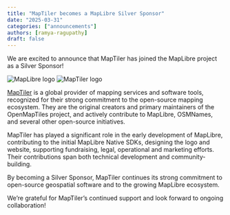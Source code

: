 ```yaml
---
title: "MapTiler becomes a MapLibre Silver Sponsor"
date: "2025-03-31"
categories: ["announcements"]
authors: [ramya-ragupathy]
draft: false
---
```



We are excited to announce that MapTiler has joined the MapLibre project as a Silver Sponsor!

<div
  style={{
    backgroundColor: "white",
    padding: "2rem",
    border: "10px solid #cfd8dc",
    borderRadius: "0",
    marginBottom: "3rem",
    display: "flex",
    justifyContent: "center",
    alignItems: "center",
    gap: "2rem",
    flexWrap: "nowrap",
    overflow: "hidden",
  }}
>
  <Image
    src={maplibreLogo}
    alt="MapLibre logo"
    style={{
      width: "40%",
      maxWidth: "300px",
      height: "auto",
      objectFit: "contain",
    }}
  />
  <Image
    src={maptilerLogo}
    alt="MapTiler logo"
    style={{
      width: "40%",
      maxWidth: "330px",
      height: "auto",
      objectFit: "contain",
    }}
  />
</div>

[MapTiler](https://www.maptiler.com/) is a global provider of mapping services and software tools, recognized for their strong commitment to the open-source mapping ecosystem. They are the original creators and primary maintainers of the OpenMapTiles project, and actively contribute to MapLibre, OSMNames, and several other open-source initiatives.

MapTiler has played a significant role in the early development of MapLibre, contributing to the initial MapLibre Native SDKs, designing the logo and website, supporting fundraising, legal, operational and marketing efforts.
Their contributions span both technical development and community-building.

By becoming a Silver Sponsor, MapTiler continues its strong commitment to open-source geospatial software and to the growing MapLibre ecosystem.

We’re grateful for MapTiler’s continued support and look forward to ongoing collaboration!
